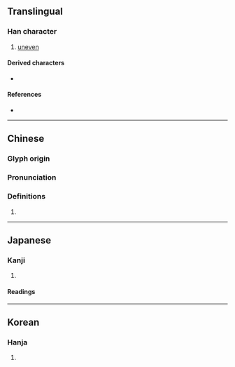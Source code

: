 {{character info}}
==Translingual==

===Han character===
{{Han char|rn=46|rad=山|as=05|sn=8|four=27710|canj=UBM|ids=⿰山且}}

# [[uneven]]

====Derived characters====
* {{l|mul|[[𪂓]]}}

====References====
* {{Han ref|kx=0309.180|dkj=07984|dj=0609.120|hdz=10766.120|uh=5CA8|ud=23720|bh=CC60|bd=52320}}

----

==Chinese==
{{zh-forms}}

===Glyph origin===
{{Han etym}}

===Pronunciation===
{{zh-pron
|m=qū
|c=zeoi1,zeoi2,zo2
|mc=y
|oc=y
|cat=
}}

===Definitions===
{{zh-hanzi}}

# {{rfdef|zh}}

----

==Japanese==

===Kanji===
{{ja-kanji|grade=|rs=山05}}

# {{rfdef|ja|sort=山05}}

====Readings====
{{ja-readings
|goon=そ
|kanon=しょ
|kun=いしやま, そば
}}

----

==Korean==

===Hanja===
{{ko-hanja|hangeul=저}}

# {{rfdef|ko|sort=山05}}